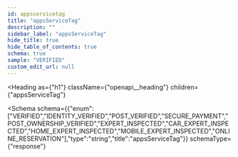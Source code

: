```yaml
---
id: appsservicetag
title: "appsServiceTag"
description: ""
sidebar_label: "appsServiceTag"
hide_title: true
hide_table_of_contents: true
schema: true
sample: "VERIFIED"
custom_edit_url: null
---
```



<Heading
  as={"h1"}
  className={"openapi__heading"}
  children={"appsServiceTag"}
>
</Heading>





<Schema
  schema={{"enum":["VERIFIED","IDENTITY_VERIFIED","POST_VERIFIED","SECURE_PAYMENT","POST_OWNERSHIP_VERIFIED","EXPERT_INSPECTED","CAR_EXPERT_INSPECTED","HOME_EXPERT_INSPECTED","MOBILE_EXPERT_INSPECTED","ONLINE_RESERVATION"],"type":"string","title":"appsServiceTag"}}
  schemaType={"response"}
>
  
</Schema>
            